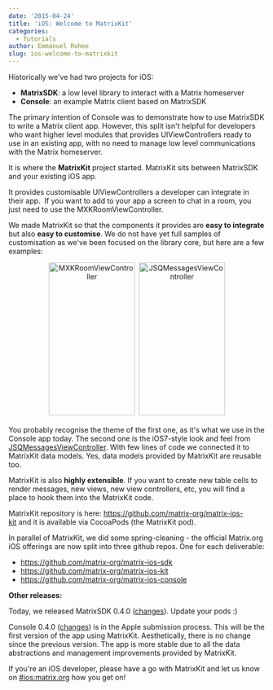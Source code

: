 ```yaml
---
date: '2015-04-24'
title: 'iOS: Welcome to MatrixKit'
categories:
  - Tutorials
author: Emmanuel Rohee
slug: ios-welcome-to-matrixkit
---
```


Historically we've had two projects for iOS:
<ul>
	<li><strong>MatrixSDK</strong>: a low level library to interact with a Matrix homeserver</li>
	<li><strong>Console</strong>: an example Matrix client based on MatrixSDK</li>
</ul>

The primary intention of Console was to demonstrate how to use MatrixSDK to write a Matrix client app.
However, this split isn't helpful for developers who want higher level modules that provides UIViewControllers ready to use in an existing app, with no need to manage low level communications with the Matrix homeserver.

It is where the <strong>MatrixKit</strong> project started. MatrixKit sits between MatrixSDK and your existing iOS app.

It provides customisable UIViewControllers a developer can integrate in their app.  If you want to add to your app a screen to chat in a room, you just need to use the MXKRoomViewController.

We made MatrixKit so that the components it provides are <strong>easy to integrate</strong> but also <strong>easy to customise</strong>. We do not have yet full samples of customisation as we've been focused on the library core, but here are a few examples:
<br/>
<div style="text-align: center">
<img class="alignnone size-medium wp-image-918" src="http://matrix.org/blog/wp-content/uploads/2015/04/MXKRoomViewController-169x300.jpeg" alt="MXKRoomViewController" width="169" height="300" />  <img class="alignnone size-medium wp-image-917" src="http://matrix.org/blog/wp-content/uploads/2015/04/JSQMessagesViewController-169x300.jpeg" alt="JSQMessagesViewController" width="169" height="300" />
</div>
<br/>
You probably recognise the theme of the first one, as it's what we use in the Console app today.
The second one is the iOS7-style look and feel from <a href="https://github.com/jessesquires/JSQMessagesViewController">JSQMessagesViewController</a>. With few lines of code we connected it to MatrixKit data models. Yes, data models provided by MatrixKit are reusable too.

MatrixKit is also <strong>highly extensible</strong>. If you want to create new table cells to render messages, new views, new view controllers, etc, you will find a place to hook them into the MatrixKit code.

MatrixKit repository is here: <a href="https://github.com/matrix-org/matrix-ios-kit">https://github.com/matrix-org/matrix-ios-kit</a> and it is available via CocoaPods (the MatrixKit pod).

In parallel of MatrixKit, we did some spring-cleaning - the official Matrix.org iOS offerings are now split into three github repos. One for each deliverable:
<ul>
	<li><a href="https://github.com/matrix-org/matrix-ios-sdk">https://github.com/matrix-org/matrix-ios-sdk</a></li>
	<li><a href="https://github.com/matrix-org/matrix-ios-kit">https://github.com/matrix-org/matrix-ios-kit</a></li>
	<li><a href="https://github.com/matrix-org/matrix-ios-console">https://github.com/matrix-org/matrix-ios-console</a></li>
</ul>

<strong>Other releases:</strong>

Today, we released MatrixSDK 0.4.0 (<a href="https://github.com/matrix-org/matrix-ios-sdk/blob/master/CHANGES.rst#changes-in-matrix-ios-sdk-in-040-2015-04-23">changes</a>). Update your pods :)

Console 0.4.0 (<a href="https://github.com/matrix-org/matrix-ios-console/blob/master/CHANGES.rst#changes-in-console-in-040-2015-04-23">changes</a>) is in the Apple submission process. This will be the first version of the app using MatrixKit. Aesthetically, there is no change since the previous version. The app is more stable due to all the data abstractions and management improvements provided by MatrixKit.

If you're an iOS developer, please have a go with MatrixKit and let us know on <a href="/beta/#/room/#ios:matrix.org">#ios:matrix.org</a> how you get on!